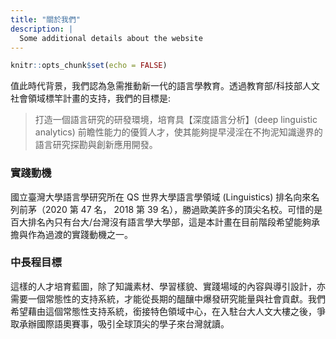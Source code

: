 ```yaml
---
title: "關於我們"
description: |
  Some additional details about the website
---
```


```r
knitr::opts_chunk$set(echo = FALSE)
```

值此時代背景，我們認為急需推動新一代的語言學教育。透過教育部/科技部人文社會領域標竿計畫的支持，我們的目標是:  

> 打造一個語言研究的研發環境，培育具【深度語言分析】(deep linguistic analytics) 前瞻性能力的優質人才，使其能夠提早浸淫在不拘泥知識邊界的語言研究探勘與創新應用開發。    



### 實踐動機
國立臺灣大學語言學研究所在 QS 世界大學語言學領域 (Linguistics) 排名向來名列前茅（2020 第 47 名， 2018 第 39 名），勝過歐美許多的頂尖名校。可惜的是百大排名內只有台大/台灣沒有語言學大學部，這是本計畫在目前階段希望能夠承擔與作為過渡的實踐動機之一。

### 中長程目標
這樣的人才培育藍圖，除了知識素材、學習樣貌、實踐場域的內容與導引設計，亦需要一個常態性的支持系統，才能從長期的醞釀中爆發研究能量與社會貢獻。我們希望藉由這個常態性支持系統，銜接特色領域中心，在入駐台大人文大樓之後，爭取承辦國際語奧賽事，吸引全球頂尖的學子來台灣就讀。



